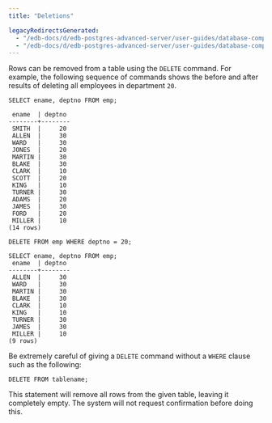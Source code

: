 ```yaml
---
title: "Deletions"

legacyRedirectsGenerated:
  - "/edb-docs/d/edb-postgres-advanced-server/user-guides/database-compatibility-for-oracle-developers-guide/13/deletions.html"
  - "/edb-docs/d/edb-postgres-advanced-server/user-guides/database-compatibility-for-oracle-developers-guide/latest/deletions.html"
---
```


<div id="deletions" class="registered_link"></div>

Rows can be removed from a table using the `DELETE` command. For example, the following sequence of commands shows the before and after results of deleting all employees in department `20`.

```text
SELECT ename, deptno FROM emp;

 ename  | deptno
--------+--------
 SMITH  |     20
 ALLEN  |     30
 WARD   |     30
 JONES  |     20
 MARTIN |     30
 BLAKE  |     30
 CLARK  |     10
 SCOTT  |     20
 KING   |     10
 TURNER |     30
 ADAMS  |     20
 JAMES  |     30
 FORD   |     20
 MILLER |     10
(14 rows)

DELETE FROM emp WHERE deptno = 20;

SELECT ename, deptno FROM emp;
 ename  | deptno
--------+--------
 ALLEN  |     30
 WARD   |     30
 MARTIN |     30
 BLAKE  |     30
 CLARK  |     10
 KING   |     10
 TURNER |     30
 JAMES  |     30
 MILLER |     10
(9 rows)
```

Be extremely careful of giving a `DELETE` command without a `WHERE` clause such as the following:

```text
DELETE FROM tablename;
```

This statement will remove all rows from the given table, leaving it completely empty. The system will not request confirmation before doing this.
